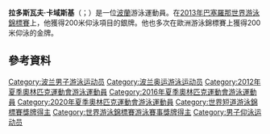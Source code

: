{{blpunsourced|time=2015-06-14T10:57:01+00:00}}
{{expand|time=2015-06-14T10:57:01+00:00}}
{{Infobox swimmer
| name           = 拉多斯瓦夫·卡域斯基<br />''Radosław Kawęcki''
| image          = Radosław Kawęcki.jpg
| image_size     = 
| alt            =
| caption        =
| fullname       = 
| nicknames      =
| national_team  = {{POL}}
| strokes        = 仰式
| club           =
| coach          =
| birth_date     = {{Birth date and age|1991|8|16|df=y}}
| birth_place    = [[波蘭|波蘭]][[格沃古夫|格沃古夫]]
| death_date     =
| death_place    =
| height         = {{height|m=1.86}}
| weight         = {{weight|kg=77}}
| medaltemplates =
{{MedalSport|男子[[游泳|游泳]]}}
{{MedalCountry|{{POL}}}}
{{MedalCompetition|[[世界游泳錦標賽|世界長池游泳錦標賽]]}}
{{MedalSilver|[[2013年世界游泳錦標賽|2013年 巴塞隆納]]|200公尺仰式}}
{{MedalSilver|[[2015年世界游泳錦標賽|2015年 喀山]]|200公尺仰式}}
{{MedalCompetition|[[世界短池游泳錦標賽|世界短池游泳錦標賽]]}}
{{MedalGold|[[2012年世界短道游泳錦標賽|2012年 伊斯坦堡]]|200公尺仰式}}
{{MedalGold|[[2014年世界短道游泳錦標賽|2014年 多哈]]|200公尺仰式}}
{{MedalGold|[[2016年世界短道游泳錦標賽|2016年 溫莎]]|200公尺仰式}}
{{MedalGold|[[2021年世界短道游泳錦標賽|2021年 阿布扎比]]|200公尺仰式}}
{{MedalSilver|[[2014年世界短道游泳錦標賽|2014年 多哈]]|100公尺仰式}}
{{MedalBronze|[[2018年世界短道游泳錦標賽|2018年 杭州]]|200公尺仰式}}
}}
'''拉多斯瓦夫·卡域斯基'''（{{lang-pl|Radosław Kawęcki}}；{{bd|1991年|8月16日}}）是一位[[波蘭|波蘭]]游泳運動員。在[[2013年世界游泳錦標賽|2013年巴塞羅那世界游泳錦標賽]]上，他獲得200米仰泳項目的銀牌。他也多次在歐洲游泳錦標賽上獲得200米仰泳的金牌。

==參考資料==
{{Reflist}}

{{DEFAULTSORT:Kawęcki, Radosław}}
[[Category:波兰男子游泳运动员|Category:波兰男子游泳运动员]]
[[Category:波兰奥运游泳运动员|Category:波兰奥运游泳运动员]]
[[Category:2012年夏季奧林匹克運動會游泳運動員|Category:2012年夏季奧林匹克運動會游泳運動員]]
[[Category:2016年夏季奧林匹克運動會游泳運動員|Category:2016年夏季奧林匹克運動會游泳運動員]]
[[Category:2020年夏季奧林匹克運動會游泳運動員|Category:2020年夏季奧林匹克運動會游泳運動員]]
[[Category:世界短道游泳錦標賽獎牌得主|Category:世界短道游泳錦標賽獎牌得主]]
[[Category:世界游泳錦標賽游泳賽事獎牌得主|Category:世界游泳錦標賽游泳賽事獎牌得主]]
[[Category:男子仰泳运动员|Category:男子仰泳运动员]]